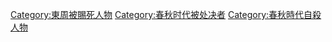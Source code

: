 {{DEFAULTSORT:C春秋時代}}

[[Category:東周被賜死人物|Category:東周被賜死人物]]
[[Category:春秋时代被处决者|Category:春秋时代被处决者]]
[[Category:春秋時代自殺人物|Category:春秋時代自殺人物]]